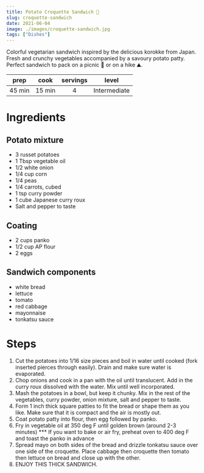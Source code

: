 ```yaml
---
title: Potato Croquette Sandwich 🌈
slug: croquette-sandwich
date: 2021-06-04
image: ./images/croquette-sandwich.jpg
tags: ["Dishes"]
---
```


<StyledParagraph>Colorful vegetarian sandwich inspired by the delicious korokke from Japan. Fresh and crunchy vegetables accompanied by a savoury potato patty. Perfect sandwich to pack on a picnic 🧺 or on a hike ⛰️.</StyledParagraph>

| prep | cook | servings | level |
| :--: | :--: | :------: | :---: |
| 45 min | 15 min | 4 | Intermediate  |

# Ingredients

## Potato mixture
- <ListItem>3 russet potatoes</ListItem>
- <ListItem>1 Tbsp vegetable oil</ListItem>
- <ListItem>1/2 white onion</ListItem>
- <ListItem>1/4 cup corn</ListItem>
- <ListItem>1/4 peas</ListItem>
- <ListItem>1/4 carrots, cubed</ListItem>
- <ListItem>1 tsp curry powder</ListItem>
- <ListItem>1 cube Japanese curry roux</ListItem>
- <ListItem>Salt and pepper to taste</ListItem>

## Coating
- <ListItem>2 cups panko</ListItem>
- <ListItem>1/2 cup AP flour</ListItem>
- <ListItem>2 eggs</ListItem>

## Sandwich components
- <ListItem>white bread</ListItem>
- <ListItem>lettuce</ListItem>
- <ListItem>tomato</ListItem>
- <ListItem>red cabbage</ListItem>
- <ListItem>mayonnaise</ListItem>
- <ListItem>tonkatsu sauce</ListItem>

# Steps
1) Cut the potatoes into 1/16 size pieces and boil in water until cooked (fork inserted pierces through easily). Drain and make sure water is evaporated.
2) Chop onions and cook in a pan with the oil until translucent. Add in the curry roux dissolved with the water. Mix until well incorporated.
3) Mash the potatoes in a bowl, but keep it chunky. Mix in the rest of the vegetables, curry powder, onion mixture, salt and pepper to taste.
4) Form 1 inch thick square patties to fit the bread or shape them as you like. Make sure that it is compact and the air is mostly out.
5) Coat potato patty into flour, then egg followed by panko.
6) Fry in vegetable oil at 350 deg F until golden brown (around 2-3 minutes)
*** If you want to bake or air fry, preheat oven to 400 deg F and toast the panko in advance
7) Spread mayo on both sides of the bread and drizzle tonkatsu sauce over one side of the croquette. Place cabbage then croquette then tomato then lettuce on bread and close up with the other.
8) ENJOY THIS THICK SANDWICH.
